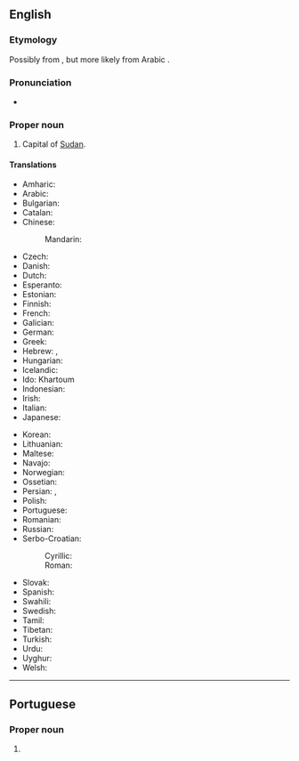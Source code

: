 ==English==
{{wikipedia}}

===Etymology===
Possibly from {{etyl|ar|en}} {{m|ar|خَرْطُوم||elephant [[trunk]]}}, but more likely from Arabic {{m|ar|قُرْطُم||safflower}}.

===Pronunciation===
* {{IPA|/kɑː(ɹ)ˈtuːm/|lang=en}}

===Proper noun===
{{en-proper noun}}

# Capital of [[Sudan]].

====Translations====
{{trans-top|capital of Sudan}}
* Amharic: {{t|am|ካርቱም}}
* Arabic: {{t+|ar|الْخَرْطُوم|f}}
* Bulgarian: {{t|bg|Харту́м|m}}
* Catalan: {{t|ca|Khartum|m}}
* Chinese:
*: Mandarin: {{t+|cmn|喀土穆|tr=Kātǔmù|sc=Hani}}
* Czech: {{t+|cs|Chartúm|m}}
* Danish: {{t|da|Khartoum}}
* Dutch: {{t+|nl|Khartoem}}
* Esperanto: {{t|eo|Ĥartumo}}
* Estonian: {{t|et|Hartum}}
* Finnish: {{t+|fi|Khartum}}
* French: {{t+|fr|Khartoum|m}}
* Galician: {{t+|gl|Khartún|m}}
* German: {{t+|de|Khartum|n}}
* Greek: {{t+|el|Χαρτούμ}}
* Hebrew: {{t|he|חַ'רְטוּם|tr=h'artum}}, {{t|he|חֻ'רטוּם|tr=h'urtum}}
* Hungarian: {{t+|hu|Kartúm}}
* Icelandic: {{t|is|Kartúm}}
* Ido: Khartoum
* Indonesian: {{t|id|Khartoum}}
* Irish: {{t|ga|Cartúm|m}}
* Italian: {{t|it|Khartum}}
* Japanese: {{t|ja|ハルツーム|tr=Harutsūmu}}
{{trans-mid}}
* Korean: {{t|ko|^하르툼}}
* Lithuanian: {{t|lt|Chartumas}}
* Maltese: {{t|mt|Kartum|m}}
* Navajo: {{t|nv|Kʼaatʼóóm}}
* Norwegian: {{t|no|Khartoum}}
* Ossetian: {{t|os|Хартум}}
* Persian: {{t|fa|خارطوم|tr=xârtum}}, {{t+|fa|خرطوم|tr=xartum, xurtum}}
* Polish: {{t+|pl|Chartum|m}}
* Portuguese: {{t+|pt|Cartum|f}}
* Romanian: {{t+|ro|Khartoum}}
* Russian: {{t|ru|Харту́м|m}}
* Serbo-Croatian:
*: Cyrillic: {{t|sh|Картум|m}}
*: Roman: {{t|sh|Kartum|m}}
* Slovak: {{t|sk|Chartúm|m}}
* Spanish: {{t+|es|Jartum|m}}
* Swahili: {{t|sw|Khartoum}}
* Swedish: {{t+|sv|Khartoum}}
* Tamil: {{t|ta|கார்த்தூம்}}
* Tibetan: {{t|bo|ཁར་ཏུམ}}
* Turkish: {{t|tr|Hartum}}
* Urdu: {{t|ur|خرطوم|tr=xartūm}}
* Uyghur: {{t|ug|خارتۇم}}
* Welsh: {{t|cy|Khartoum}}
{{trans-bottom}}

{{topics|en|Capital cities|Cities in Sudan}}

----

==Portuguese==

===Proper noun===
{{pt-proper noun|f}}

# {{alternative spelling of|Cartum|lang=pt}}